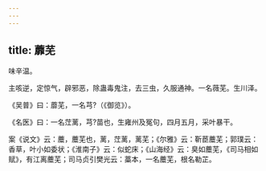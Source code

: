 ```yaml
---
---
---
```

title: 蘼芜
---



味辛温。

主咳逆，定惊气，辟邪恶，除蛊毒鬼注，去三虫，久服通神。一名薇芜。生川泽。

《吴普》曰：蘼芜，一名芎?（《御览》）。

《名医》曰：一名茳蓠，芎?苗也，生雍州及冤句，四月五月，采叶暴干。

案《说文》云：蘪，蘪芜也，蓠，茳蓠，蓠芜；《尔雅》云：靳茞蘪芜；郭璞云：香草，叶小如委状；《淮南子》云：似蛇床；《山海经》云：臭如蘪芜，《司马相如赋》，有江离蘪芜；司马贞引樊光云：藁本，一名蘪芜，根名勒芷。